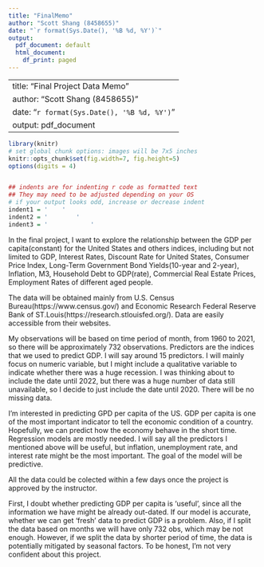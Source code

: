 ```yaml
---
title: "FinalMemo"
author: "Scott Shang (8458655)"
date: "`r format(Sys.Date(), '%B %d, %Y')`"
output:
  pdf_document: default
  html_document:
    df_print: paged
---
```


---
title: "Final Project Data Memo"
author: "Scott Shang (8458655)"
date: "`r format(Sys.Date(), '%B %d, %Y')`"
output: pdf_document
---

```r
library(knitr)
# set global chunk options: images will be 7x5 inches
knitr::opts_chunk$set(fig.width=7, fig.height=5)
options(digits = 4)


## indents are for indenting r code as formatted text
## They may need to be adjusted depending on your OS
# if your output looks odd, increase or decrease indent
indent1 = '    '
indent2 = '        '
indent3 = '            '
```

In the final project, I want to explore the relationship between the GDP per capita(constant) for the United States and others indices, including but not limited to GDP, Interest Rates, Discount Rate for United States, Consumer Price Index, Long-Term Government Bond Yields(10-year and 2-year), Inflation, M3, Household Debt to GDP(rate), Commercial Real Estate Prices, Employment Rates of different aged people.

The data will be obtained mainly from U.S. Census Bureau(https://www.census.gov/) and Economic Research Federal Reserve Bank of ST.Louis(https://research.stlouisfed.org/). Data are easily accessible from their websites.

My observations will be based on time period of month, from 1960 to 2021, so there will be approximately 732 observations. Predictors are the indices that we used to predict GDP. I will say around 15 predictors. I will mainly focus on numeric variable, but I might include a qualitative variable to indicate whether there was a huge recession. I was thinking about to include the date until 2022, but there was a huge number of data still unavailable, so I decide to just include the date until 2020. There will be no missing data.

I'm interested in predicting GPD per capita of the US. GDP per capita is one of the most important indicator to tell the economic condition of a country. Hopefully, we can predict how the economy behave in the short time. Regression models are mostly needed. I will say all the predictors I mentioned above will be useful, but inflation, unemployment rate, and interest rate might be the most important. The goal of the model will be predictive.

All the data could be colected within a few days once the project is approved by the instructor.

First, I doubt whether predicting GDP per capita is 'useful', since all the information we have might be already out-dated. If our model is accurate, whether we can get 'fresh' data to predict GDP is a problem. Also, if I split the data based on months we will have only 732 obs, which may be not enough. However, if we split the data by shorter period of time, the data is potentially mitigated by seasonal factors. To be honest, I'm not very confident about this project.
